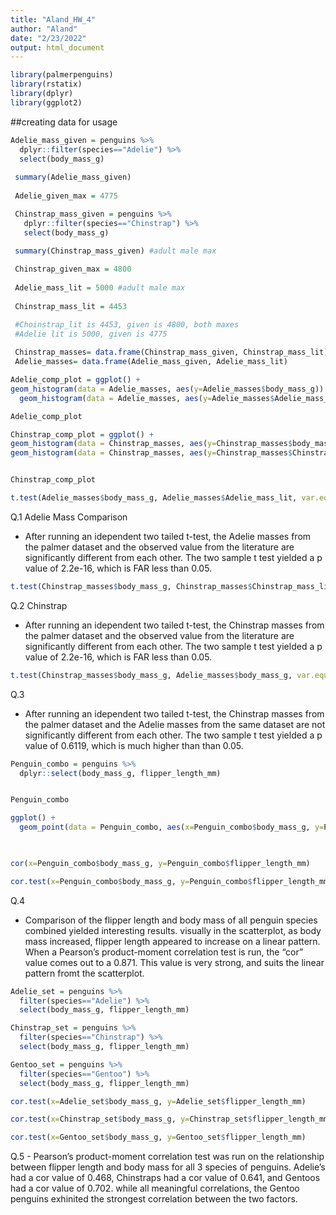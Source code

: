 ```yaml
---
title: "Aland_HW_4"
author: "Aland"
date: "2/23/2022"
output: html_document
---
```


```r
library(palmerpenguins)
library(rstatix)
library(dplyr)
library(ggplot2)
```

##creating data for usage
```r

Adelie_mass_given = penguins %>% 
  dplyr::filter(species=="Adelie") %>%
  select(body_mass_g)
  
 summary(Adelie_mass_given) 
 
 Adelie_given_max = 4775 

 Chinstrap_mass_given = penguins %>%
   dplyr::filter(species=="Chinstrap") %>%
   select(body_mass_g)
 
 summary(Chinstrap_mass_given) #adult male max 

 Chinstrap_given_max = 4800
 
 Adelie_mass_lit = 5000 #adult male max
 
 Chinstrap_mass_lit = 4453

 #Choinstrap_lit is 4453, given is 4800, both maxes
 #Adelie lit is 5000, given is 4775
 
 Chinstrap_masses= data.frame(Chinstrap_mass_given, Chinstrap_mass_lit)
 Adelie_masses= data.frame(Adelie_mass_given, Adelie_mass_lit)

```


```r
Adelie_comp_plot = ggplot() +
geom_histogram(data = Adelie_masses, aes(y=Adelie_masses$body_mass_g)) +
  geom_histogram(data = Adelie_masses, aes(y=Adelie_masses$Adelie_mass_lit, fill = Adelie_mass_lit))

Adelie_comp_plot

Chinstrap_comp_plot = ggplot() +
geom_histogram(data = Chinstrap_masses, aes(y=Chinstrap_masses$body_mass_g)) + 
geom_histogram(data = Chinstrap_masses, aes(y=Chinstrap_masses$Chinstrap_mass_lit, fill = Chinstrap_mass_lit))


Chinstrap_comp_plot
```


```r
t.test(Adelie_masses$body_mass_g, Adelie_masses$Adelie_mass_lit, var.equal=T)

```
Q.1 Adelie Mass Comparison

- After running an idependent two tailed t-test, the Adelie masses from the palmer dataset and the observed value from the literature are significantly different from each other. The two sample t test yielded a p value of 2.2e-16, which is FAR less than 0.05. 



```r

t.test(Chinstrap_masses$body_mass_g, Chinstrap_masses$Chinstrap_mass_lit, var.equal=T)


```

Q.2 Chinstrap

- After running an idependent two tailed t-test, the Chinstrap masses from the palmer dataset and the observed value from the literature are significantly different from each other. The two sample t test yielded a p value of 2.2e-16, which is FAR less than 0.05. 

```r

t.test(Chinstrap_masses$body_mass_g, Adelie_masses$body_mass_g, var.equal=T)


```

Q.3 

- After running an idependent two tailed t-test, the Chinstrap masses from the palmer dataset and the Adelie masses from the same dataset are not significantly different from each other. The two sample t test yielded a p value of 0.6119, which is much higher than than 0.05. 


```r
Penguin_combo = penguins %>% 
  dplyr::select(body_mass_g, flipper_length_mm)


Penguin_combo

ggplot() +
  geom_point(data = Penguin_combo, aes(x=Penguin_combo$body_mass_g, y=Penguin_combo$flipper_length_mm))


  
cor(x=Penguin_combo$body_mass_g, y=Penguin_combo$flipper_length_mm)

cor.test(x=Penguin_combo$body_mass_g, y=Penguin_combo$flipper_length_mm)

```
Q.4

- Comparison of the flipper length and body mass of all penguin species combined yielded interesting results. visually in the scatterplot, as body mass increased, flipper length appeared to increase on a linear pattern. When a Pearson's product-moment correlation test is run, the "cor" value comes out to a 0.871. This value is very strong, and suits the linear pattern fromt the scatterplot. 



```r

Adelie_set = penguins %>%
  filter(species=="Adelie") %>%
  select(body_mass_g, flipper_length_mm)

Chinstrap_set = penguins %>%
  filter(species=="Chinstrap") %>%
  select(body_mass_g, flipper_length_mm)

Gentoo_set = penguins %>%
  filter(species=="Gentoo") %>%
  select(body_mass_g, flipper_length_mm)

cor.test(x=Adelie_set$body_mass_g, y=Adelie_set$flipper_length_mm)

cor.test(x=Chinstrap_set$body_mass_g, y=Chinstrap_set$flipper_length_mm)

cor.test(x=Gentoo_set$body_mass_g, y=Gentoo_set$flipper_length_mm)


```
Q.5
- Pearson's product-moment correlation test was run on the relationship between flipper length and body mass for all 3 species of penguins. Adelie's had a cor value of 0.468, Chinstraps had a cor value of 0.641, and Gentoos had a cor value of 0.702. while all meaningful correlations, the Gentoo penguins exhinited the strongest correlation between the two factors. 
